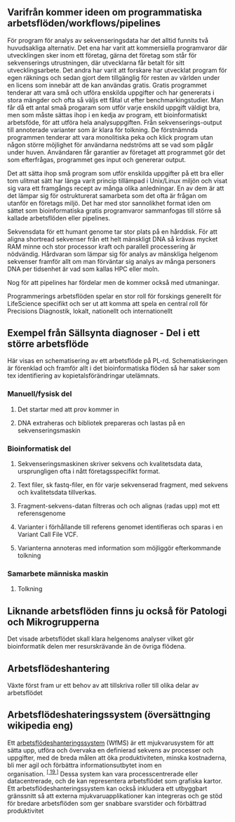 # 

## Varifrån kommer ideen om programmatiska arbetsflöden/workflows/pipelines

För program för analys av sekvenseringsdata har det alltid funnits två huvudsakliga alternativ. Det ena har varit att kommersiella programvaror där utvecklingen sker inom ett företag, gärna det företag som står för sekvenserings utrustningen, där utvecklarna får betalt för sitt utvecklingsarbete. Det andra har varit att forskare har utvecklat program för egen räknings och sedan gjort dem tillgänglig för resten av världen under en licens som innebär att de kan användas gratis. Gratis programmet tenderar att vara små och utföra enskilda uppgifter och har genererats i stora mängder och ofta så väljs ett fåtal ut efter benchmarkingstudier. Man får då ett antal smaå progaram som utför varje enskild uppgift väldigt bra, men som måste sättas ihop i en kedja av program, ett bioinformatiskt arbetsföde, för att utföra hela analysuppgiften. Från sekvenserings-output till annoterade varianter som är klara för tolkning. De förstnämnda programmen tenderar att vara monolitiska peka och klick program utan någon större möjlighet för användarna nedströms att se vad som pågår under huven. Användaren får garantier av företaget att programmet gör det som efterfrågas, programmet ges input och genererar output.

Det att sätta ihop små program som utför enskilda uppgifter på ett bra eller tom ulitmat sätt har länga varit princip tillämpad i Unix/Linux miljön och visat sig vara ett framgångs recept av många olika anledningar. En av dem är att det lämpar sig för ostrukturerat samarbeta som det ofta är frågan om utanför en företags miljö. Det har med stor sannolikhet format iden om sättet som bioinformatiska gratis programvaror sammanfogas till större så kallade arbetsflöden eller pipelines.

Sekvensdata för ett humant genome tar stor plats på en hårddisk. För att aligna shortread sekvenser från ett helt mänskligt DNA så krävas mycket RAM minne och stor processor kraft och parallell processering är nödvändig. Hårdvaran som lämpar sig för analys av mänskliga helgenom sekvenser framför allt om man förväntar sig analys av många personers DNA per tidsenhet är vad som kallas HPC eller moln.

Nog för att pipelines har fördelar men de kommer också med utmaningar.

Programmerings arbetsflöden spelar en stor roll för forskings generellt för LifeScience specifikt och ser ut att komma att spela en central roll för Precisions Diagnostik, lokalt, nationellt och internationellt

## 

## Exempel från Sällsynta diagnoser - Del i ett större arbetsflöde

Här visas en schematisering av ett arbetsflöde på PL-rd. Schematiskeringen är förenklad och framför allt i det bioinformatiska flöden så har saker som tex identifiering av kopietalsförändringar utelämnats.

### Manuell/fysisk del

1.  Det startar med att prov kommer in

2.  DNA extraheras och bibliotek prepareras och lastas på en sekvenseringsmaskin

### Bioinformatisk del

1.  Sekvenseringsmaskinen skriver sekvens och kvalitetsdata data, ursprungligen ofta i nått företagsspecifikt format.

2.  Text filer, sk fastq-filer, en för varje sekvenserad fragment, med sekvens och kvalitetsdata tillverkas.

3.  Fragment-sekvens-datan filtreras och och alignas (radas upp) mot ett referensgenome

4.  Varianter i förhållande till referens genomet identifieras och sparas i en Variant Call File VCF.

5.  Varianterna annoteras med information som möjliggör efterkommande tolkning

### Samarbete människa maskin

1.  Tolkning

## Liknande arbetsflöden finns ju också för Patologi och Mikrogrupperna

Det visade arbetsflödet skall klara helgenoms analyser vilket gör bioinformatik delen mer resurskrävande än de övriga flödena.

## Arbetsflödeshantering

Växte först fram ur ett behov av att tillskriva roller till olika delar av arbetsflödet

## Arbetsflödeshateringssystem (översättnging wikipedia eng)

Ett [arbetsflödeshanteringssystem](https://en-m-wikipedia-org.translate.goog/wiki/Workflow_management_system?_x_tr_sl=en&_x_tr_tl=sv&_x_tr_hl=en&_x_tr_pto=wapp "Arbetsflödeshanteringssystem") (WfMS) är ett mjukvarusystem för att sätta upp, utföra och övervaka en definierad sekvens av processer och uppgifter, med de breda målen att öka produktiviteten, minska kostnaderna, bli mer agil och förbättra informationsutbytet inom en organisation. ^[\[ 19 \]](https://en-m-wikipedia-org.translate.goog/wiki/Workflow?_x_tr_sl=en&_x_tr_tl=sv&_x_tr_hl=en&_x_tr_pto=wapp#cite_note-ElmagarmidWorkflow12-19)^ Dessa system kan vara processcentrerade eller datacentrerade, och de kan representera arbetsflödet som grafiska kartor. Ett arbetsflödeshanteringssystem kan också inkludera ett utbyggbart gränssnitt så att externa mjukvaruapplikationer kan integreras och ge stöd för bredare arbetsflöden som ger snabbare svarstider och förbättrad produktivitet
